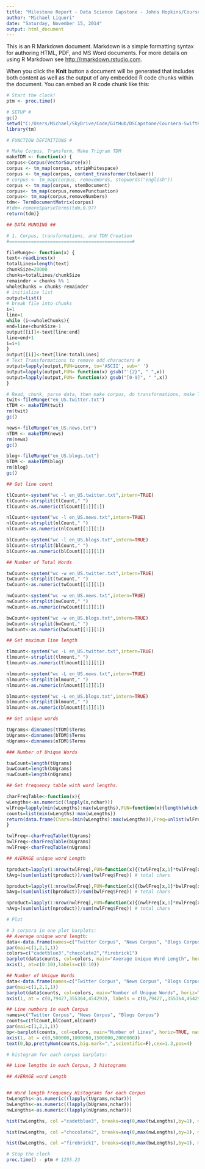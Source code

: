 ```yaml
---
title: "Milestone Report - Data Science Capstone - Johns Hopkins/Coursera"
author: "Michael Liquori"
date: "Saturday, November 15, 2014"
output: html_document
---
```


This is an R Markdown document. Markdown is a simple formatting syntax for authoring HTML, PDF, and MS Word documents. For more details on using R Markdown see <http://rmarkdown.rstudio.com>.

When you click the **Knit** button a document will be generated that includes both content as well as the output of any embedded R code chunks within the document. You can embed an R code chunk like this:

```r

# Start the clock!
ptm <- proc.time()

# SETUP #
gc()
setwd("C:/Users/Michael/SkyDrive/Code/GitHub/DSCapstone/Coursera-SwiftKey/final/en_US")
library(tm)

# FUNCTION DEFINITIONS #

# Make Corpus, Transform, Make Trigram TDM
makeTDM <- function(x) {
corpus<-Corpus(VectorSource(x))
corpus <- tm_map(corpus, stripWhitespace)
corpus <- tm_map(corpus, content_transformer(tolower))
# corpus <- tm_map(corpus, removeWords, stopwords("english"))
corpus <- tm_map(corpus, stemDocument)
corpus<- tm_map(corpus,removePunctuation)
corpus<- tm_map(corpus,removeNumbers)
tdm<- TermDocumentMatrix(corpus)
#tdm<-removeSparseTerms(tdm,0.97)
return(tdm)}

## DATA MUNGING ##

# 1. Corpus, transformations, and TDM Creation
#=============================================#

fileMunge<- function(x) {
text<-readLines(x)
totalLines=length(text)
chunkSize=20000
chunks=totalLines/chunkSize
remainder = chunks %% 1
wholeChunks = chunks-remainder
# initialize list
output=list()
# break file into chunks 
i=1
line=1
while (i<=wholeChunks){
end=line+chunkSize-1
output[[i]]<-text[line:end]
line=end+1
i=i+1
}
output[[i]]<-text[line:totalLines]
# Text Transformations to remove odd characters #
output=lapply(output,FUN=iconv, to='ASCII', sub=' ')
output=lapply(output,FUN= function(x) gsub("'{2}", " ",x))
output=lapply(output,FUN= function(x) gsub("[0-9]", " ",x))
}

# Read, chunk, parse data, then make corpus, do transformations, make TDM of tri-grams:
twit<-fileMunge("en_US.twitter.txt")
tTDM <- makeTDM(twit)
rm(twit)
gc()

news<-fileMunge("en_US.news.txt")
nTDM <- makeTDM(news)
rm(news)
gc()

blog<-fileMunge("en_US.blogs.txt")
bTDM <- makeTDM(blog)
rm(blog)
gc()

## Get line count

tlCount<-system("wc -l en_US.twitter.txt",intern=TRUE)
tlCount<-strsplit(tlCount," ")
tlCount<-as.numeric(tlCount[[1]][1])

nlCount<-system("wc -l en_US.news.txt",intern=TRUE)
nlCount<-strsplit(nlCount," ")
nlCount<-as.numeric(nlCount[[1]][1])

blCount<-system("wc -l en_US.blogs.txt",intern=TRUE)
blCount<-strsplit(blCount," ")
blCount<-as.numeric(blCount[[1]][1])

## Number of Total Words

twCount<-system("wc -w en_US.twitter.txt",intern=TRUE)
twCount<-strsplit(twCount," ")
twCount<-as.numeric(twCount[[1]][1])

nwCount<-system("wc -w en_US.news.txt",intern=TRUE)
nwCount<-strsplit(nwCount," ")
nwCount<-as.numeric(nwCount[[1]][1])

bwCount<-system("wc -w en_US.blogs.txt",intern=TRUE)
bwCount<-strsplit(bwCount," ")
bwCount<-as.numeric(bwCount[[1]][1])

## Get maximum line length

tlmount<-system("wc -L en_US.twitter.txt",intern=TRUE)
tlmount<-strsplit(tlmount," ")
tlmount<-as.numeric(tlmount[[1]][1])

nlmount<-system("wc -L en_US.news.txt",intern=TRUE)
nlmount<-strsplit(nlmount," ")
nlmount<-as.numeric(nlmount[[1]][1])

blmount<-system("wc -L en_US.blogs.txt",intern=TRUE)
blmount<-strsplit(blmount," ")
blmount<-as.numeric(blmount[[1]][1])

## Get unique words

tUgrams<-dimnames(tTDM)$Terms
bUgrams<-dimnames(bTDM)$Terms
nUgrams<-dimnames(nTDM)$Terms

### Number of Unique Words

tuwCount=length(tUgrams)
buwCount=length(bUgrams)
nuwCount=length(nUgrams)

## Get frequency table with word lengths.

charFreqTable<-function(x){
wLengths<-as.numeric((lapply(x,nchar)))
wlFreq=lapply(min(wLengths):max(wLengths),FUN=function(x){length(which(wLengths==x))})
counts=list(min(wLengths):max(wLengths))
return(data.frame(Chars=(min(wLengths):max(wLengths)),Freq=unlist(wlFreq)))
}

twlFreq<-charFreqTable(tUgrams)
bwlFreq<-charFreqTable(bUgrams)
nwlFreq<-charFreqTable(nUgrams)

## AVERAGE unique word Length

tproduct=lapply(1:nrow(twlFreq),FUN=function(x){(twlFreq[x,1]*twlFreq[x,2])})
tAvg=(sum(unlist(tproduct))/sum(twlFreq$Freq)) # total chars

bproduct=lapply(1:nrow(bwlFreq),FUN=function(x){(bwlFreq[x,1]*bwlFreq[x,2])})
bAvg=(sum(unlist(bproduct))/sum(bwlFreq$Freq)) # total chars

nproduct=lapply(1:nrow(nwlFreq),FUN=function(x){(nwlFreq[x,1]*nwlFreq[x,2])})
nAvg=(sum(unlist(nproduct))/sum(nwlFreq$Freq)) # total chars

# Plot

# 3 corpora in one plot barplots:
## Average unique word length:
data<-data.frame(names=c("Twitter Corpus", "News Corpus", "Blogs Corpus"), counts=c(tAvg,bAvg,nAvg))
par(mai=c(1,2,1,1))
colors=c("cadetblue3","chocolate2","firebrick1")
barplot(data$counts, col=colors, main="Average Unique Word Length", horiz=TRUE, names.arg=data$names, las=1, axes=FALSE)
axis(1, at=c(0:10),labels=c(0:10))

## Number of Unique Words
data<-data.frame(names=c("Twitter Corpus", "News Corpus", "Blogs Corpus"), counts=c(tuwCount,buwCount,nuwCount))
par(mai=c(1,2,1,1))
barplot(data$counts, col=colors, main="Number of Unique Words", horiz=TRUE, names.arg=data$names, las=1, axes=FALSE)
axis(1, at = c(0,79427,355364,454293), labels = c(0,79427,,355364,454293))

## Line numbers in each Corpus
names=c("Twitter Corpus", "News Corpus", "Blogs Corpus")
counts=c(tlCount,blCount,nlCount)
par(mai=c(1,2,1,1))
bp<-barplot(counts, col=colors, main="Number of Lines", horiz=TRUE, names.arg=names, las=1, axes=FALSE)
axis(1, at = c(0,500000,1000000,1500000,2000000))
text(0,bp,prettyNum(counts,big.mark=",",scientific=F),cex=1.3,pos=4) 

# histogram for each corpus barplots:

## Line lengths in each Corpus, 3 histograms

## AVERAGE word Length


## Word length Frequency Histograms for each Corpus
twLengths<-as.numeric((lapply(tUgrams,nchar)))
bwLengths<-as.numeric((lapply(bUgrams,nchar)))
nwLengths<-as.numeric((lapply(nUgrams,nchar)))

hist(twLengths, col ="cadetblue3", breaks=seq(0,max(twLengths),by=1), main="Twitter Corpus Word-length frequency", xlab = "Values", cex.lab = 1.3)

hist(nwLengths, col ="chocolate2", breaks=seq(0,max(nwLengths),by=1), main="News Corpus Word-length frequency", xlab = "Values", cex.lab = 1.3)

hist(bwLengths, col ="firebrick1", breaks=seq(0,max(bwLengths),by=1), main="Blogs Corpus Word-length frequency", xlab = "Values", cex.lab = 1.3)

# Stop the clock
proc.time() - ptm # 1255.23

```
